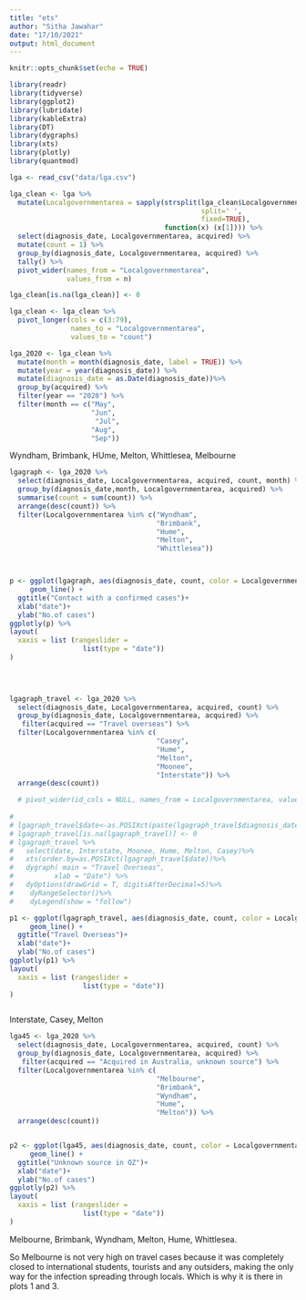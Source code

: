 ```yaml
---
title: "ets"
author: "Sitha Jawahar"
date: "17/10/2021"
output: html_document
---
```


```r
knitr::opts_chunk$set(echo = TRUE)

library(readr)
library(tidyverse)
library(ggplot2)
library(lubridate)
library(kableExtra)
library(DT)
library(dygraphs)
library(xts)
library(plotly)
library(quantmod)

```

```r
lga <- read_csv("data/lga.csv")

```

```r
lga_clean <- lga %>%
  mutate(Localgovernmentarea = sapply(strsplit(lga_clean$Localgovernmentarea,
                                               split=' ',
                                               fixed=TRUE),
                                      function(x) (x[1]))) %>% 
  select(diagnosis_date, Localgovernmentarea, acquired) %>% 
  mutate(count = 1) %>% 
  group_by(diagnosis_date, Localgovernmentarea, acquired) %>% 
  tally() %>% 
  pivot_wider(names_from = "Localgovernmentarea",
              values_from = n) 

lga_clean[is.na(lga_clean)] <- 0

lga_clean <- lga_clean %>% 
  pivot_longer(cols = c(3:79),
               names_to = "Localgovernmentarea",
               values_to = "count")

```



```r

lga_2020 <- lga_clean %>% 
  mutate(month = month(diagnosis_date, label = TRUE)) %>% 
  mutate(year = year(diagnosis_date)) %>% 
  mutate(diagnosis_date = as.Date(diagnosis_date))%>% 
  group_by(acquired) %>% 
  filter(year == "2020") %>% 
  filter(month == c("May",
                    "Jun",
                     "Jul",
                    "Aug",
                    "Sep")) 
```



Wyndham, Brimbank, HUme, Melton, Whittlesea, Melbourne


```r

lgagraph <- lga_2020 %>%
  select(diagnosis_date, Localgovernmentarea, acquired, count, month) %>%
  group_by(diagnosis_date,month, Localgovernmentarea, acquired) %>%
  summarise(count = sum(count)) %>%
  arrange(desc(count)) %>%
  filter(Localgovernmentarea %in% c("Wyndham",
                                    "Brimbank",
                                    "Hume",
                                    "Melton",
                                    "Whittlesea")) 



p <- ggplot(lgagraph, aes(diagnosis_date, count, color = Localgovernmentarea, group = 1))+
     geom_line() +
  ggtitle("Contact with a confirmed cases")+
  xlab("date")+
  ylab("No.of cases")
ggplotly(p) %>% 
layout(
  xaxis = list (rangeslider =
                  list(type = "date"))
)  
  
  



```



```r


lgagraph_travel <- lga_2020 %>%
  select(diagnosis_date, Localgovernmentarea, acquired, count) %>%
  group_by(diagnosis_date, Localgovernmentarea, acquired) %>%
   filter(acquired == "Travel overseas") %>% 
  filter(Localgovernmentarea %in% c(
                                    "Casey",
                                    "Hume",
                                    "Melton",
                                    "Moonee",
                                    "Interstate")) %>%
  arrange(desc(count))

  # pivot_wider(id_cols = NULL, names_from = Localgovernmentarea, values_from = count)  
  
# 
# lgagraph_travel$date<-as.POSIXct(paste(lgagraph_travel$diagnosis_date, lgagraph_travel$diagnosis_date), format="%Y-%m-%d %H")
# lgagraph_travel[is.na(lgagraph_travel)] <- 0
# lgagraph_travel %>%
#   select(date, Interstate, Moonee, Hume, Melton, Casey)%>%
#   xts(order.by=as.POSIXct(lgagraph_travel$date))%>%
#   dygraph( main = "Travel Overseas",
#          xlab = "Date") %>%
#   dyOptions(drawGrid = T, digitsAfterDecimal=5)%>%
#    dyRangeSelector()%>%
#    dyLegend(show = "follow")

p1 <- ggplot(lgagraph_travel, aes(diagnosis_date, count, color = Localgovernmentarea, group = 1))+
     geom_line() +
  ggtitle("Travel Overseas")+
  xlab("date")+
  ylab("No.of cases")
ggplotly(p1) %>% 
layout(
  xaxis = list (rangeslider =
                  list(type = "date"))
)  



```




Interstate, Casey, Melton


```r
lga45 <- lga_2020 %>%
  select(diagnosis_date, Localgovernmentarea, acquired, count) %>%
  group_by(diagnosis_date, Localgovernmentarea, acquired) %>%
   filter(acquired == "Acquired in Australia, unknown source") %>% 
  filter(Localgovernmentarea %in% c(
                                    "Melbourne",
                                    "Brimbank",
                                    "Wyndham",
                                    "Hume",
                                    "Melton")) %>%
  arrange(desc(count)) 


p2 <- ggplot(lga45, aes(diagnosis_date, count, color = Localgovernmentarea, group = 1))+
     geom_line() +
  ggtitle("Unknown source in OZ")+
  xlab("date")+
  ylab("No.of cases")
ggplotly(p2) %>% 
layout(
  xaxis = list (rangeslider =
                  list(type = "date"))
)   

```




Melbourne, Brimbank, Wyndham, Melton, Hume, Whittlesea. 

So Melbourne is not very high on travel cases because it was completely closed to international students, tourists and any outsiders, making the only way for the infection spreading through locals. Which is why it is there in plots 1 and 3. 


